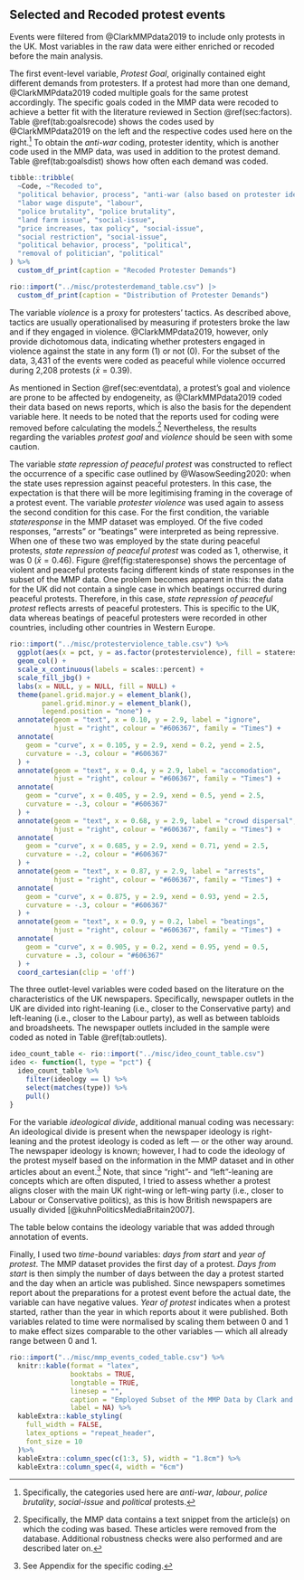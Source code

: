 ## Selected and Recoded protest events {#app-eventdata .appendix}

Events were filtered from @ClarkMMPdata2019 to include only protests in the UK.
Most variables in the raw data were either enriched or recoded before the main analysis.

The first event-level variable, *Protest Goal*, originally contained eight different demands from protesters.
If a protest had more than one demand, @ClarkMMPdata2019 coded multiple goals for the same protest accordingly.
The specific goals coded in the MMP data were recoded to achieve a better fit with the literature reviewed in Section \@ref(sec:factors).
Table \@ref(tab:goalsrecode) shows the codes used by @ClarkMMPdata2019 on the left and the respective codes used here on the right.^[
Specifically, the categories used here are *anti-war*, *labour*, *police brutality*, *social-issue* and *political* protests.
]
To obtain the *anti-war* coding, protester identity, which is another code used in the MMP data, was used in addition to the protest demand.
Table \@ref(tab:goalsdist) shows how often each demand was coded.

```r
tibble::tribble(
  ~Code, ~"Recoded to",
  "political behavior, process", "anti-war (also based on protester identity)",
  "labor wage dispute", "labour",
  "police brutality", "police brutality",
  "land farm issue", "social-issue",
  "price increases, tax policy", "social-issue",
  "social restriction", "social-issue",
  "political behavior, process", "political",
  "removal of politician", "political"
) %>%
  custom_df_print(caption = "Recoded Protester Demands")
```

```r
rio::import("../misc/protesterdemand_table.csv") |>
  custom_df_print(caption = "Distribution of Protester Demands")
```

The variable *violence* is a proxy for protesters' tactics.
As described above, tactics are usually operationalised by measuring if protesters broke the law and if they engaged in violence.
@ClarkMMPdata2019, however, only provide dichotomous data, indicating whether protesters engaged in violence against the state in any form (1) or not (0).
For the subset of the data, 3,431 of the events were coded as peaceful while violence
occurred during 2,208 protests ($\bar{x} = 0.39$).

As mentioned in Section \@ref(sec:eventdata), a protest's goal and violence are prone to be affected by endogeneity, as @ClarkMMPdata2019 coded their data based on news reports, which is also the basis for the dependent variable here.
It needs to be noted that the reports used for coding were removed before calculating the models.^[
Specifically, the MMP data contains a text snippet from the article(s) on which the coding was based. These articles were removed from the database. Additional robustness checks were also performed and are described later on.
]
Nevertheless, the results regarding the variables *protest goal* and *violence* should be seen with some caution.

The variable *state repression of peaceful protest* was constructed to reflect the occurrence of a specific case outlined by @WasowSeeding2020:
when the state uses repression against peaceful protesters.
In this case, the expectation is that there will be more legitimising framing in the coverage of a protest event.
The variable *protester violence* was used again to assess the second condition for this case.
For the first condition, the variable *stateresponse* in the MMP dataset was employed.
Of the five coded responses, "arrests" or "beatings" were interpreted as being repressive.
When one of these two was employed by the state during peaceful protests, *state repression of peaceful protest* was coded as 1, otherwise, it was 0 ($\bar{x} = 0.46$).
Figure \@ref(fig:stateresponse) shows the percentage of violent and peaceful protests facing different kinds of state responses in the subset of the MMP data.
One problem becomes apparent in this:
the data for the UK did not contain a single case in which beatings occurred during peaceful protests.
Therefore, in this case, *state repression of peaceful protest* reflects arrests of peaceful protesters.
This is specific to the UK, data whereas beatings of peaceful protesters were recorded in other countries, including other countries in Western Europe.

```r
rio::import("../misc/protesterviolence_table.csv") %>%
  ggplot(aes(x = pct, y = as.factor(protesterviolence), fill = stateresponse2)) +
  geom_col() +
  scale_x_continuous(labels = scales::percent) +
  scale_fill_jbg() +
  labs(x = NULL, y = NULL, fill = NULL) +
  theme(panel.grid.major.y = element_blank(),
        panel.grid.minor.y = element_blank(),
        legend.position = "none") +
  annotate(geom = "text", x = 0.10, y = 2.9, label = "ignore",
           hjust = "right", colour = "#606367", family = "Times") +
  annotate(
    geom = "curve", x = 0.105, y = 2.9, xend = 0.2, yend = 2.5,
    curvature = -.3, colour = "#606367"
  ) +
  annotate(geom = "text", x = 0.4, y = 2.9, label = "accomodation",
           hjust = "right", colour = "#606367", family = "Times") +
  annotate(
    geom = "curve", x = 0.405, y = 2.9, xend = 0.5, yend = 2.5,
    curvature = -.3, colour = "#606367"
  ) +
  annotate(geom = "text", x = 0.68, y = 2.9, label = "crowd dispersal",
           hjust = "right", colour = "#606367", family = "Times") +
  annotate(
    geom = "curve", x = 0.685, y = 2.9, xend = 0.71, yend = 2.5,
    curvature = -.2, colour = "#606367"
  ) +
  annotate(geom = "text", x = 0.87, y = 2.9, label = "arrests",
           hjust = "right", colour = "#606367", family = "Times") +
  annotate(
    geom = "curve", x = 0.875, y = 2.9, xend = 0.93, yend = 2.5,
    curvature = -.3, colour = "#606367"
  ) +
  annotate(geom = "text", x = 0.9, y = 0.2, label = "beatings",
           hjust = "right", colour = "#606367", family = "Times") +
  annotate(
    geom = "curve", x = 0.905, y = 0.2, xend = 0.95, yend = 0.5,
    curvature = .3, colour = "#606367"
  ) +
  coord_cartesian(clip = 'off')
```


The three outlet-level variables were coded based on the literature on the characteristics of the UK newspapers.
Specifically, newspaper outlets in the UK are divided into right-leaning (i.e., closer to the Conservative party) and left-leaning (i.e., closer to the Labour party), as well as between tabloids and broadsheets.
The newspaper outlets included in the sample were coded as noted in Table \@ref(tab:outlets).

```r
ideo_count_table <- rio::import("../misc/ideo_count_table.csv")
ideo <- function(l, type = "pct") {
  ideo_count_table %>%
    filter(ideology == l) %>%
    select(matches(type)) %>%
    pull()
}
```

For the variable *ideological divide*, additional manual coding was necessary:
An ideological divide is present when the newspaper ideology is right-leaning and the protest ideology is coded as left --- or the other way around.
The newspaper ideology is known; however, I had to code the ideology of the protest myself based on the information in the MMP dataset and in other articles about an event.^[See Appendix for the specific coding.]
Note, that since "right"- and "left"-leaning are concepts which are often disputed, I tried to assess whether a protest aligns closer with the main UK right-wing or left-wing party (i.e., closer to Labour or Conservative politics), as this is how British newspapers are usually divided [@kuhnPoliticsMediaBritain2007].

The table below contains the ideology variable that was added through annotation of events.

Finally, I used two *time-bound* variables: *days from start* and *year of protest*.
The MMP dataset provides the first day of a protest.
*Days from start* is then simply the number of days between the day a protest started and the day when an article was published.
Since newspapers sometimes report about the preparations for a protest event before the actual date, the variable can have negative values.
*Year of protest* indicates when a protest started, rather than the year in which reports about it were published.
Both variables related to time were normalised by scaling them between 0 and 1 to make effect sizes comparable to the other variables --- which all already range between 0 and 1.

```r
rio::import("../misc/mmp_events_coded_table.csv") %>%
  knitr::kable(format = "latex",
               booktabs = TRUE,
               longtable = TRUE,
               linesep = "",
               caption = "Employed Subset of the MMP Data by Clark and Regan (2019) with Additional and Recoded Variables",
               label = NA) %>%
  kableExtra::kable_styling(
    full_width = FALSE,
    latex_options = "repeat_header",
    font_size = 10
  )%>% 
  kableExtra::column_spec(c(1:3, 5), width = "1.8cm") %>%
  kableExtra::column_spec(4, width = "6cm")
```
